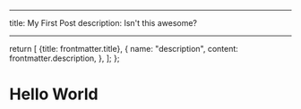 
---

title: My First Post
description: Isn't this awesome?

---

  return [
    {title: frontmatter.title},
    {
      name: "description",
      content: frontmatter.description,
    },
  ];
};

# Hello World
